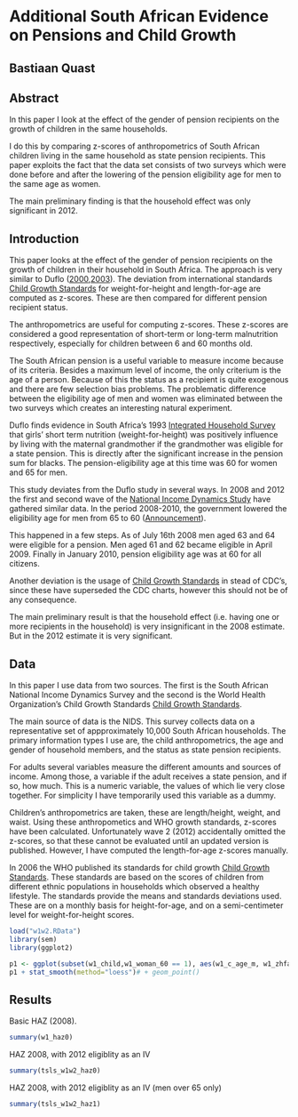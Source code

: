 Additional South African Evidence on Pensions and Child Growth
==============================================================
Bastiaan Quast
--------------------------------------------------------------

Abstract
--------------------------------------------------------------
In this paper I look at the effect of the gender of pension recipients on the growth of children in the same households.

I do this by comparing z-scores of anthropometrics of South African children living in the same household as state pension recipients. This paper exploits the fact that the data set consists of two surveys which were done before and after the lowering of the pension eligibility age for men to the same age as women.

The main preliminary finding is that the household effect was only significant in 2012.


Introduction
--------------------------------------------------------------
This paper looks at the effect of the gender of pension recipients on the growth of children in their household in South Africa. The approach is very similar to Duflo ([2000][1],[2003][2]). The deviation from international standards [Child Growth Standards][6] for weight-for-height and length-for-age are computed as z-scores. These are then compared for different pension recipient status.

The anthropometrics are useful for computing z-scores. These z-scores are considered a good representation of short-term or long-term malnutrition respectively, especially for children between 6 and 60 months old.

The South African pension is a useful variable to measure income because of its criteria. Besides a maximum level of income, the only criterium is the age of a person. Because of this the status as a recipient is quite exogenous and there are few selection bias problems. The problematic difference between the eligibility age of men and women was eliminated between the two surveys which creates an interesting natural experiment.

Duflo finds evidence in South Africa's 1993 [Integrated Household Survey][3] that girls' short term nutrition (weight-for-height) was positively influence by living with the maternal grandmother if the grandmother was eligible for a state pension. This is directly after the significant increase in the pension sum for blacks. The pension-eligibility age at this time was 60 for women and 65 for men.

This study deviates from the Duflo study in several ways. In 2008 and 2012 the first and second wave of the [National Income Dynamics Study][4] have gathered similar data. In the period 2008-2010, the government lowered the eligibility age for men from 65 to 60 ([Announcement][5]).

This happened in a few steps. As of July 16th 2008 men aged 63 and 64 were eligible for a pension. Men aged 61 and 62 became eligible in April 2009. Finally in January 2010, pension eligibility age was at 60 for all citizens.

Another deviation is the usage of [Child Growth Standards][6] in stead of CDC's, since these have superseded the CDC charts, however this should not be of any consequence.

The main preliminary result is that the household effect (i.e. having one or more recipients in the household) is very insignificant in the 2008 estimate. But in the 2012 estimate it is very significant.


Data
--------------------------------------------------------------
In this paper I use data from two sources. The first is the South African National Income Dynamics Survey  and the second is the World Health Organization's Child Growth Standards [Child Growth Standards][6].

The main source of data is the NIDS. This survey collects data on a representative set of appproximately 10,000 South African households. The primary information types I use are, the child anthropometrics, the age and gender of household members, and the status as state pension recipients.

For adults several variables measure the different amounts and sources of income. Among those, a variable if the adult receives a state pension, and if so, how much. This is a numeric variable, the values of which lie very close together. For simplicity I have temporarily used this variable as a dummy.

Children's anthropometrics are taken, these are length/height, weight, and waist. Using these anthropometics and WHO growth standards, z-scores have been calculated. Unfortunately wave 2 (2012) accidentally omitted the z-scores, so that these cannot be evaluated until an updated version is published. However, I have computed the length-for-age z-scores manually.

In 2006 the WHO published its standards for child growth [Child Growth Standards][6]. These standards are based on the scores of children from different ethnic populations in households which observed a healthy lifestyle. The standards provide the means and standards deviations used. These are on a monthly basis for height-for-age, and on a semi-centimeter level for weight-for-height scores.

```r
load("w1w2.RData")
library(sem)
library(ggplot2)
```

```r
p1 <- ggplot(subset(w1_child,w1_woman_60 == 1), aes(w1_c_age_m, w1_zhfa, colour=factor(w1_c_woman)))
p1 + stat_smooth(method="loess")# + geom_point()
```


Results
--------------------------------------------------------------
Basic HAZ (2008).
```r
summary(w1_haz0)
```

HAZ 2008, with 2012 eligiblity as an IV
```r
summary(tsls_w1w2_haz0)
```

HAZ 2008, with 2012 eligiblity as an IV (men over 65 only)
```r
summary(tsls_w1w2_haz1)
```

  [1]: http://www.jstor.org/discover/10.2307/117257         "Child Health and Household Resources in South Africa"
  [2]: http://wber.oxfordjournals.org/content/17/1/1        "Grandmothers and Granddaughters"
  [3]: http://microdata.worldbank.org/index.php/catalog/297 "Integrated Household Survey"
  [4]: http://www.nids.uct.ac.za/home/                      "National Income Dynamics Study"
  [5]: http://www.southafrica.info/services/government/pension-160708.htm
  [6]: http://www.who.int/childgrowth/en/                   "Child Growth Standards"
  [7]: http://www.who.int/nutgrowthdb/en/                   "Global Database on Child Growth and Malnutrition"